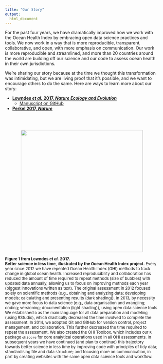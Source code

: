 ```yaml
---
title: "Our Story"
output:
  html_document
---
```


For the past four years, we have dramatically improved how we work with the Ocean Health Index by embracing open data science practices and tools. We now work in a way that is more reproducible, transparent, collaborative, and open, with more emphasis on communication. Our work is more reproducible and streamlined, and more than 20 countries around the world are building off our science and our code to assess ocean health in their own jurisdictions. 

We're sharing our story because at the time we thought this transformation was intimidating, but we are living proof that it's possible, and we want to encourage others to do the same. Here are ways to learn more about our story: 


- [**Lowndes *et al.* 2017, *Nature Ecology and Evolution***]()
    - [Manuscript on GitHub]()
- [**Perkel 2017, *Nature***]()

<br>
<br>

<center><img src="https://docs.google.com/drawings/d/13iwi2QQCNlMyRsaNKzgoh73sEULK7J6NiJi8B11w88Y/pub?w=960&h=816" width="400px"></center>

<font size="2">**Figure 1 from Lowndes *et al.* 2017.  
Better science in less time, illustrated by the Ocean Health Index project.** Every year since 2012 we have repeated Ocean Health Index (OHI) methods to track change in global ocean health. Increased reproducibility and collaboration has reduced the amount of time required to repeat methods (size of bubbles) with updated data annually, allowing us to focus on improving methods each year (biggest innovations written as text). The original assessment in 2012 focused solely on scientific methods (e.g., obtaining and analyzing data; developing models; calculating and presenting results (dark shading)). In 2013, by necessity we gave more focus to data science (e.g., data organisation and wrangling; coding; versioning; documentation (light shading)), using open data science tools. We established `R` as the main language for all data preparation and modeling (using RStudio), which drastically decreased the time involved to complete the assessment. In 2014, we adopted Git and GitHub for version control, project management, and collaboration. This further decreased the time required to repeat the assessment. We also created the OHI Toolbox, which includes our `R` package `ohicore` for core analytical operations used in all OHI assessments. In subsequent years we have continued (and plan to continue) this trajectory towards better science in less time by improving code with principles of tidy data; standardising file and data structure; and focusing more on communication, in part by creating websites with the same open data science tools and workflow.
</font>



<!---- 
- Press
- Blog
--->



